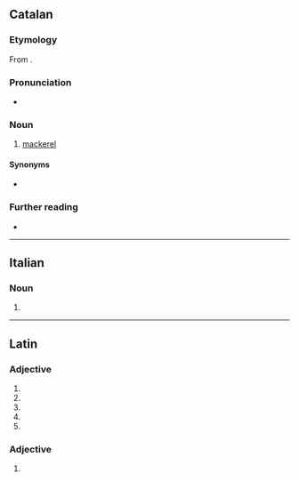 ==Catalan==

===Etymology===
From {{bor|ca|es|caballa}}.

===Pronunciation===
* {{ca-IPA}}

===Noun===
{{ca-noun|f}}

# [[mackerel]]

====Synonyms====
* {{l|ca|verat}}

===Further reading===
* {{R:IEC2}}

{{topics|ca|Fish}}

----

==Italian==

===Noun===
{{it-noun|f}}

# {{female equivalent of|it|cavallo|gloss=[[mare]]}}

{{topics|it|Female animals|Horses}}

----

==Latin==

===Adjective===
{{la-adj-form|cavalla}}

# {{inflection of|la|cavallus||nom|f|s}}
# {{inflection of|la|cavallus||nom|n|p}}
# {{inflection of|la|cavallus||acc|n|p}}
# {{inflection of|la|cavallus||voc|f|s}}
# {{inflection of|la|cavallus||voc|n|p}}

===Adjective===
{{la-adj-form|cavallā}}

# {{inflection of|la|cavallus||abl|f|s}}